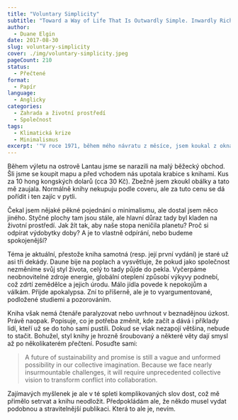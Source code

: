 ```yaml
---
title: "Voluntary Simplicity"
subtitle: "Toward a Way of Life That Is Outwardly Simple. Inwardly Rich"
author:
  - Duane Elgin
date: 2017-08-30
slug: voluntary-simplicity
cover: ./img/voluntary-simplicity.jpeg
pageCount: 210
status:
  - Přečtené
format:
  - Papír
language:
  - Anglicky
categories:
  - Zahrada a životní prostředí
  - Společnost
tags:
  - Klimatická krize
  - Minimalismus
excerpt: '"V roce 1971, během mého návratu z měsíce, jsem koukal z okna na vesmír, hvězdy a planety. Najednou jsem si uvědomil. že Země je drahokam v kosmu, místo, které bychom měli ctít a starat se o něj." řekl <a href="https://cs.wikipedia.org/wiki/Edgar_Mitchell" title="Edgar Mitchell" rel="noreferrer noopener" target="_blank">Edgar Mitchell</a>, astronaut co stanul na měsíci. A tato kniha je o tom, jak bychom se o ten náš drahokam měli starat.'
---
```


Během výletu na ostrově Lantau jsme se narazili na malý běžecký obchod. Šli jsme se koupit mapu a před vchodem nás upotala krabice s knihami. Kus za 10 hong kongských dolarů (cca 30 Kč). Zbežně jsem zkoukl obálky a tato mě zaujala. Normálně knihy nekupuju podle coveru, ale za tuto cenu se dá pořídit i ten zajíc v pytli.

Čekal jsem nějaké pěkné pojednání o minimalismu, ale dostal jsem něco jiného. Styčné plochy tam jsou stále, ale hlavní důraz tady byl kladen na životní prostředí. Jak žít tak, aby naše stopa neničila planetu? Proč si odpírat výdobytky doby? A je to vlastně odpírání, nebo budeme spokojenější?

Téma je aktuální, přestože kniha samotná (resp. její první vydání) je staré už asi tři dekády. Daune bije na poplach a vysvětluje, že pokud jako společnost nezměníme svůj styl života, celý to tady půjde do pekla. Vyčerpáme neobnovitelné zdroje energie, globální oteplení způsobí výkyvy podnebí, což zdrtí zemědělce a jejich úrodu. Málo jídla povede k nepokojům a válkám. Přijde apokalypsa. Zní to příšerně, ale je to vyargumentované, podložené studiemi a pozorováním.

Kniha však nemá čtenáře paralyzovat nebo uvrhnout v beznadějnou úzkost. Právě naopak. Popisuje, co je potřeba změnit, kde začít a dává i příklady lidí, kteří už se do toho sami pustili. Dokud se však nezapojí většina, nebude to stačit. Bohužel, styl knihy je hrozně šroubovaný a některé věty dají smysl až po několikaterém přečtení. Posuďte sami:

> A future of sustainability and promise is still a vague and unformed possibility in our collective imagination. Because we face nearly insurmountable challenges, it will require unprecedented collective vision to transform conflict into collaboration.

Zajímavých myšlenek je ale v té spleti komplikovaných slov dost, což mě přimělo setrvat a knihu neodložit. Předpokládám ale, že někdo musel vydat podobnou a stravitelnější publikaci. Která to ale je, nevím.
